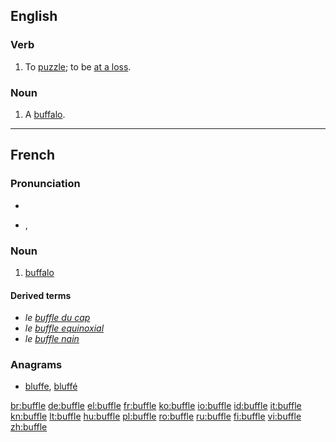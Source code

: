 ==English==

===Verb===
{{en-verb|buffl|ed}}

# {{obsolete|intransitive}} To [[puzzle]]; to be [[at a loss]].
#: {{rfquotek|Jonathan Swift}}

===Noun===
{{en-noun}}

# {{obsolete}} A [[buffalo]].
#: {{rfquotek|Sir T. Herbert}}

{{Webster 1913}}

----

==French==

===Pronunciation===
* {{audio|Fr-buffle.ogg|audio}}
* {{IPA|lang=fr|/byfl/}}, {{X-SAMPA|/byfl/}}

===Noun===
{{fr-noun|m|f=bufflonne}}

# [[buffalo]]

====Derived terms====
* ''le [[buffle du cap]]''
* ''le [[buffle equinoxial]]''
* ''le [[buffle nain]]''

===Anagrams===
* [[bluffe#French|bluffe]], [[bluffé#French|bluffé]]

[[br:buffle]]
[[de:buffle]]
[[el:buffle]]
[[fr:buffle]]
[[ko:buffle]]
[[io:buffle]]
[[id:buffle]]
[[it:buffle]]
[[kn:buffle]]
[[lt:buffle]]
[[hu:buffle]]
[[pl:buffle]]
[[ro:buffle]]
[[ru:buffle]]
[[fi:buffle]]
[[vi:buffle]]
[[zh:buffle]]